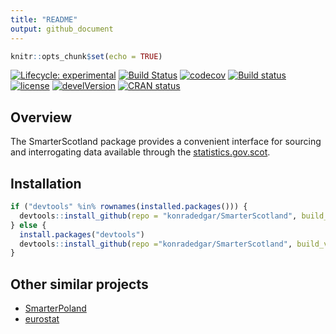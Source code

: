 ```yaml
---
title: "README"
output: github_document
---
```


```r
knitr::opts_chunk$set(echo = TRUE)
```

 [![Lifecycle: experimental](https://img.shields.io/badge/lifecycle-experimental-orange.svg)](https://www.tidyverse.org/lifecycle/#experimental) [![Build Status](https://travis-ci.org/konradzdeb/SmarterScotland.svg?branch=master)](https://travis-ci.org/konradzdeb/SmarterScotland) [![codecov](https://codecov.io/gh/konradzdeb/SmarterScotland/branch/master/graph/badge.svg)](https://codecov.io/gh/konradzdeb/SmarterScotland) [![Build status](https://ci.appveyor.com/api/projects/status/i3mfbvchkyah6gmf?svg=true)](https://ci.appveyor.com/project/konradedgar/smarterscotland-yhq6y) [![license](https://img.shields.io/badge/license-GPL--3-blue.svg)](https://www.gnu.org/licenses/gpl-3.0.en.html) [![develVersion](https://img.shields.io/badge/devel%20version-0.0.09-yellow.svg?style=flat)](https://github.com/konradzdeb/SmarterScotland) [![CRAN status](https://www.r-pkg.org/badges/version/SmarterScotland)](https://cran.r-project.org/package=SmarterScotland)


## Overview

The SmarterScotland package provides a convenient interface for sourcing and interrogating data available through the [statistics.gov.scot](http://statistics.gov.scot).

## Installation

```r
if ("devtools" %in% rownames(installed.packages())) {
  devtools::install_github(repo = "konradedgar/SmarterScotland", build_vignettes = TRUE)
} else {
  install.packages("devtools")
  devtools::install_github(repo ="konradedgar/SmarterScotland", build_vignettes = TRUE)
}
```

## Other similar projects

* [SmarterPoland](https://cran.r-project.org/web/packages/SmarterPoland/index.html)
* [eurostat](https://cran.r-project.org/web/packages/eurostat/index.html)
